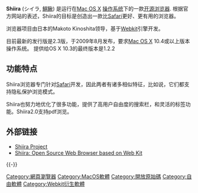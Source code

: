 {{Unreferenced|time=2019-05-25T04:38:04+00:00}}
<!-- 本條目描述之對象並無中文譯名存在 -->
{{Infobox Software
| name                   = Shiira
| logo                   = [[File:Shiira.png|64px]]
| screenshot             = [[File:Shiira_screenshot.png|220px]]
| caption                = Shiira2.3 运行于Mac OS X 10.5.8环境下
| developer              = [[Happy_Macintosh_Developing_Time|Happy Macintosh Developing Time]]
| released               =  {{Start date|2004|04|11}} (Version 0.9)
| latest_release_version = 2.3
| latest_release_date = {{release date and age|2009|08|11}}
| programming language   = [[Objective-C|Objective-C]] [[Cocoa|Cocoa]]
| operating system       = [[Mac_OS_X|Mac OS X]]
| language               = [[丹麦语|丹麦语]], [[荷兰语|荷兰语]], [[英语|英语]], [[芬兰语|芬兰语]], [[法语|法语]], [[德语|德语]], [[意大利语|意大利语]], [[日语|日语]], [[韩语|韩语]], [[挪威语|挪威语]], [[波兰语|波兰语]], [[葡萄牙语|葡萄牙语]], [[斯洛伐克语|斯洛伐克语]], [[西班牙语|西班牙语]], [[瑞典语|瑞典语]], [[简体中文|简体中文]], [[繁体中文|繁体中文]]
| genre                 = [[浏览器|浏览器]]
| license               = [[BSD_license|BSD license]]
| website               = {{ja icon}} [https://web.archive.org/web/20070108224343/http://shiira.jp/ shiira.jp] <br />{{en icon}} [https://web.archive.org/web/20070506041724/http://shiira.jp/en shiira.jp/en]
}}

'''Shiira''' (シイラ, [[鯕鳅|鯕鳅]]) 是运行在[[Mac_OS_X|Mac OS X]] [[操作系统|操作系统]]下的一款[[开源|开源]][[浏览器|浏览器]]. 根据官方网站的表述，Shiira的目标是创造出一款比[[Safari|Safari]]更好、更有用的浏览器。

浏览器项目由日本的Makoto Kinoshita领导，基于[[Webkit|Webkit]]引擎开发。

目前最新的发行版是2.3版，于2009年8月发布，要求[[Mac_OS_X|Mac OS X]] 10.4或以上版本操作系统。
提供给OS X 10.3的最终版本是1.2.2

== 功能特点 ==
Shiira浏览器专门针对[[Safari|Safari]]开发，因此两者有诸多相似特征，比如说，它们都支持隐私保护浏览模式。

Shiira也努力地优化了很多功能，提供了高用户自由度的搜索栏，和灵活的标签功能。Shiira2.0支持pdf浏览。

== 外部链接 ==
*[https://web.archive.org/web/20091117225813/http://shiira.jp/en.php Shiira Project]
*[https://web.archive.org/web/20060209090510/http://www.applenewbie.com/archives/shiira-open-source-web-browser-based-on-web-kit/ Shiira: Open Source Web Browser based on Web Kit]

{{-}}
{{Web browser}}

[[Category:網頁瀏覽器|Category:網頁瀏覽器]]
[[Category:MacOS軟體|Category:MacOS軟體]]
[[Category:開放原始碼|Category:開放原始碼]]
[[Category:自由軟體|Category:自由軟體]]
[[Category:Webkit衍生軟體|Category:Webkit衍生軟體]]